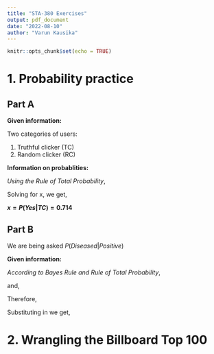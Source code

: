 ```yaml
---
title: "STA-380 Exercises"
output: pdf_document
date: "2022-08-10"
author: "Varun Kausika"
---
```


```r
knitr::opts_chunk$set(echo = TRUE)
```

# 1. Probability practice

## Part A

**Given information:** 

Two categories of users: 

1. Truthful clicker (TC) 
2. Random clicker (RC)

**Information on probablities:**

\begin{itemize}
\item $P(RC) = 0.3$
\item $P(Yes|RC) = 0.5$
\item $P(No|RC) = 0.5$
\item $P(TC) = 0.7$
\item $P(Yes|TC) = x$
\item $P(No|TC) = 1-x$
\item $P(Yes) = 0.65$
\item $P(No) = 0.35$
\end{itemize}

*Using the Rule of Total Probability*, 

\begin{equation}
P(Yes) = P(Yes, TC) + P(Yes, RC) = P(TC)*P(Yes|TC) + P(RC)*P(Yes|RC)
\label{eqn:A_1}
\end{equation}

\begin{equation*}
P(Yes) = 0.7x + 0.3*0.5 = 0.7x + 0.15 = 0.65
\end{equation*}

Solving for x, we get, 

**$x = P(Yes|TC) = 0.714$** 

## Part B

We are being asked $P(Diseased|Positive)$

**Given information:**

\begin{itemize}
\item $P(Positive|Diseased) = 0.993$
\item $P(Negative|Not Diseased) = 0.9999$
\item $P(Diseased) = 0.000025$
\end{itemize}

*According to Bayes Rule and Rule of Total Probability*,

\begin{equation}
P(Diseased|Positive) = \frac{P(Positive|Diseased)*P(Diseased)}{P(Positive)}
\label{eqn:B_1}
\end{equation}

and, 

\begin{equation}
P(Positive) = P(Positive|Diseased)*P(Diseased) + P(Positive|Not\:Diseased)*P(Not\:Diseased)
\label{eqn:B_2}
\end{equation}

Therefore, 

\begin{equation*}
P(Positive) = 0.993*0.000025 + 0.0001*0.999975 = 0.000125
\end{equation*}

Substituting in \eqref{eqn:B_1} we get, 

\begin{equation*}
P(Diseased|Positive) = \frac{0.993*0.000025}{0.000125} = \boldmath{0.1986}
\end{equation*}

# 2. Wrangling the Billboard Top 100
